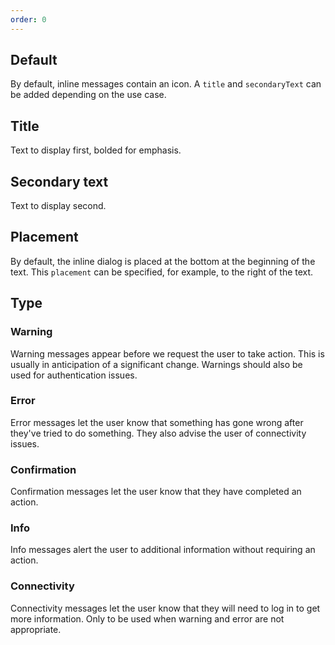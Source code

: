 ```yaml
---
order: 0
---
```



## Default

By default, inline messages contain an icon. A `title` and `secondaryText` can be added depending on the use case.

<Example
  Component={InlineMessageDefault}
  packageName="@atlaskit/inline-message"
/>

## Title

Text to display first, bolded for emphasis.

<Example
  Component={InlineMessageTitle}
  packageName="@atlaskit/inline-message"
/>

## Secondary text

Text to display second.

<Example
  Component={InlineMessageSecondaryText}
  packageName="@atlaskit/inline-message"
/>

## Placement

By default, the inline dialog is placed at the bottom at the beginning of the text. This `placement` can be specified, for example, to the right of the text.

<Example
  Component={InlineMessagePlacement}
  packageName="@atlaskit/inline-message"
/>

## Type

### Warning

Warning messages appear before we request the user to take action. This is usually in anticipation of a significant change. Warnings should also be used for authentication issues.

<Example
  Component={InlineMessageWarning}
  packageName="@atlaskit/inline-message"
/>

### Error

Error messages let the user know that something has gone wrong after they've tried to do something. They also advise the user of connectivity issues.

<Example
  Component={InlineMessageError}
  packageName="@atlaskit/inline-message"
/>

### Confirmation

Confirmation messages let the user know that they have completed an action.

<Example
  Component={InlineMessageConfirmation}
  packageName="@atlaskit/inline-message"
/>

### Info

Info messages alert the user to additional information without requiring an action.

<Example Component={InlineMessageInfo} packageName="@atlaskit/inline-message" />

### Connectivity

Connectivity messages let the user know that they will need to log in to get more information. Only to be used when warning and error are not appropriate.

<Example
  Component={InlineMessageConnectivity}
  packageName="@atlaskit/inline-message"
/>
